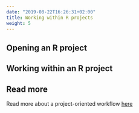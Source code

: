 ```yaml
---
date: "2019-08-22T16:26:31+02:00"
title: Working within R projects
weight: 5
---
```


## Opening an R project

## Working within an R project

## Read more
Read more about a project-oriented workflow [here](https://www.tidyverse.org/articles/2017/12/workflow-vs-script/)  
